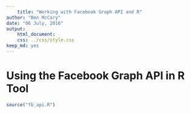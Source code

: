 ```yaml
---
    title: "Working with Facebook Graph API and R"
author: "Ben McCary"
date: "06 July, 2016"
output: 
    html_document:
    css: ../css/style.css
keep_md: yes
---
```

    
# Using the Facebook Graph API in R Tool  

```r
source("fb_api.R")
```
